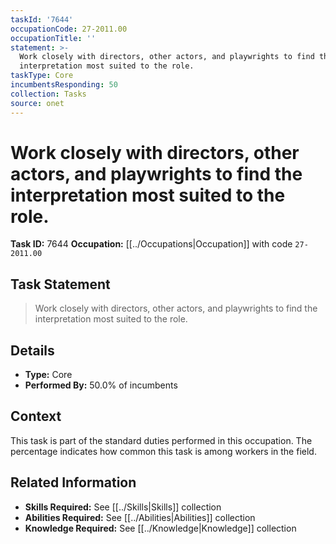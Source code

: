 ```yaml
---
taskId: '7644'
occupationCode: 27-2011.00
occupationTitle: ''
statement: >-
  Work closely with directors, other actors, and playwrights to find the
  interpretation most suited to the role.
taskType: Core
incumbentsResponding: 50
collection: Tasks
source: onet
---
```

# Work closely with directors, other actors, and playwrights to find the interpretation most suited to the role.

**Task ID:** 7644
**Occupation:** [[../Occupations|Occupation]] with code `27-2011.00`

## Task Statement

> Work closely with directors, other actors, and playwrights to find the interpretation most suited to the role.

## Details

- **Type:** Core
- **Performed By:** 50.0% of incumbents

## Context

This task is part of the standard duties performed in this occupation. The percentage indicates how common this task is among workers in the field.

## Related Information

- **Skills Required:** See [[../Skills|Skills]] collection
- **Abilities Required:** See [[../Abilities|Abilities]] collection
- **Knowledge Required:** See [[../Knowledge|Knowledge]] collection
